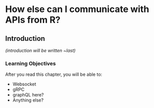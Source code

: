 # How else can I communicate with APIs from R? {#sec-rvest}

## Introduction

*(introduction will be written \~last)*

### Learning Objectives {.unnumbered}

After you read this chapter, you will be able to:

-   Websocket
-   gRPC
-   graphQL here?
-   Anything else?
